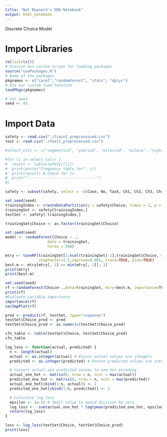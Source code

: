 ```yaml
---
title: "Not Raynard's EDA Notebook"
output: html_notebook
---
```


Discrete Choice Model

# Import Libraries
```r
rm(list=ls())
# Execute our custom script for loading packages
source("usePackages.R")
# Name of the packages 
pkgnames <- c("caret","randomForest", "stats", "dplyr")
# Use our custom load function
loadPkgs(pkgnames)

# Set seed
seed <- 41
```

# Import Data
```r
safety <- read.csv("./train1_preprocessed.csv")
test <- read.csv("./test1_preprocessed.csv")
```

```r
#select_cols <- c("segmentind", "yearind", "milesind", "milesa", "nightind", "nighta", #"pparkind","genderind", "ageind", "agea","educind", "regionind", "Urbind", "incomeind", #"incomea")

#for (i in select_cols) {
#  result <- table(safety[[i]])
#  print(paste("Frequency table for", i))
#  print(result) # Check for 1s
#  print("-------------------------------")
#}
```

```r
safety <- subset(safety, select = -c(Case, No, Task, Ch1, Ch2, Ch3, Ch4, CC4, BU4, RP4, LD4, BZ4, FC4, PP4, KA4, SC4, TS4, NV4, Price4))

set.seed(seed)
trainingIndex <- createDataPartition(y = safety$Choice, times = 1, p = 0.8, list = FALSE)
trainingSet <- safety[trainingIndex,]
testSet <- safety[-trainingIndex,]

trainingSet$Choice <- as.factor(trainingSet$Choice)
```

```r
set.seed(seed)
model <- randomForest(Choice ~ ., 
                   data = trainingSet,
                   ntree = 500)

mtry <- tuneRF(trainingSet[1:ncol(trainingSet)-1],trainingSet$Choice, ntreeTry=500,
               stepFactor=1.5,improve=0.001, trace=TRUE, plot=TRUE)
best.m <- mtry[mtry[, 2] == min(mtry[, 2]), 1]
print(mtry)
print(best.m)
```
```r
set.seed(seed)
rf <-randomForest(Choice~.,data=trainingSet, mtry=best.m, importance=TRUE,ntree=500)
print(rf)
#Evaluate variable importance
importance(rf)
varImpPlot(rf)
```

```r
pred <- predict(rf, testSet, type="response")
testSet$Choice_pred <- pred
testSet$Choice_pred <- as.numeric(testSet$Choice_pred)
```

```r
cfn_table <- table(testSet$Choice, testSet$Choice_pred)
cfn_table
```

```r
log_loss <- function(actual, predicted) {
  n <- length(actual)
  actual <- as.integer(actual) # Ensure actual values are integers
  predicted <- as.integer(predicted) # Ensure predicted values are integers

  # Convert actual and predicted values to one-hot encoding
  actual_one_hot <- matrix(0, nrow = n, ncol = max(actual))
  predicted_one_hot <- matrix(0, nrow = n, ncol = max(predicted))
  actual_one_hot[cbind(1:n, actual)] <- 1
  predicted_one_hot[cbind(1:n, predicted)] <- 1

  # Calculate log loss
  epsilon <- 1e-15 # Small value to avoid division by zero
  log_loss <- -sum(actual_one_hot * log(pmax(predicted_one_hot, epsilon))) / n
  return(log_loss)
}

loss <- log_loss(testSet$Choice, testSet$Choice_pred)
print(loss)
```

